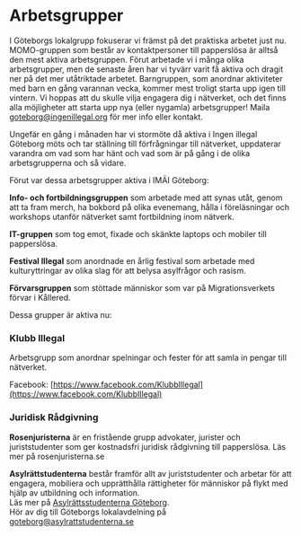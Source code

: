 # Arbetsgrupper

I Göteborgs lokalgrupp fokuserar vi främst på det praktiska arbetet just nu. MOMO-gruppen som består av kontaktpersoner till papperslösa är alltså den mest aktiva arbetsgruppen. Förut arbetade vi i många olika arbetsgrupper, men de senaste åren har vi tyvärr varit få aktiva och dragit ner på det mer utåtriktade arbetet. Barngruppen, som anordnar aktiviteter med barn en gång varannan vecka, kommer mest troligt starta upp igen till vintern. Vi hoppas att du skulle vilja engagera dig i nätverket, och det finns alla möjligheter att starta upp nya (eller nygamla) arbetsgrupper! Maila goteborg@ingenillegal.org för mer info eller kontakt.

Ungefär en gång i månaden har vi stormöte då aktiva i Ingen illegal Göteborg möts och tar ställning till förfrågningar till nätverket, uppdaterar varandra om vad som har hänt och vad som är på gång i de olika arbetsgrupperna och så vidare.

Förut var dessa arbetsgrupper aktiva i IMÄI Göteborg:

**Info- och fortbildningsgruppen** som arbetade med att synas utåt, genom att ta fram merch, ha bokbord på olika evenemang, hålla i föreläsningar och workshops utanför nätverket samt fortbildning inom nätverk.

**IT-gruppen** som tog emot, fixade och skänkte laptops och mobiler till papperslösa.

**Festival Illegal** som anordnade en årlig festival som arbetade med kulturyttringar av olika slag för att belysa asylfrågor och rasism.

**Förvarsgruppen** som stöttade människor som var på Migrationsverkets förvar i Kållered.

Dessa grupper är aktiva nu:

### Klubb Illegal

Arbetsgrupp som anordnar spelningar och fester för att samla in pengar till nätverket.

Facebook: [https://www.facebook.com/KlubbIllegal](https://www.facebook.com/KlubbIllegal)

### Juridisk Rådgivning

**Rosenjuristerna** är en fristående grupp advokater, jurister och juriststudenter som ger kostnadsfri juridisk rådgivning till papperslösa. Läs mer på rosenjuristerna.se

**Asylrättstudenterna** består framför allt av juriststudenter och arbetar för att engagera, mobiliera och upprätthålla rättigheter för människor på flykt med hjälp av utbildning och information.\
Läs mer på [Asylrättsstudenterna Göteborg](https://sv-se.facebook.com/asylrattstudenternagoteborg/).\
Hör av dig till Göteborgs lokalavdelning på [goteborg@asylrattstudenterna.se](mailto:goteborg@asylrattstudenterna.se)
